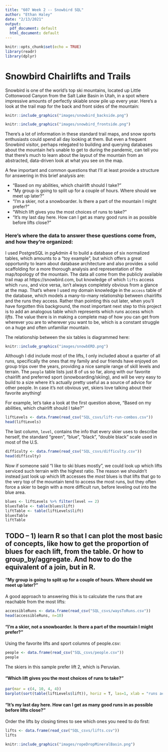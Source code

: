 ```yaml
---
title: "607 Week 2 -- Snowbird SQL"
author: "Ethan Haley"
date: "2/13/2021"
output:
  pdf_document: default
  html_document: default
---
```


```r
knitr::opts_chunk$set(echo = TRUE)
library(readr)
library(dplyr)
```
# Snowbird Chairlifts and Trails

Snowbird is one of the world's top ski mountains, located up Little Cottonwood Canyon from the Salt Lake Basin in Utah, in a spot where impressive amounts of perfectly skiable snow pile up every year.  Here's a look at the trail map for the back and front sides of the mountain:

```r
knitr::include_graphics("images/snowbird_backside.png")
```
```r
knitr::include_graphics("images/snowbird_frontside.png")
```


\newpage


There's a lot of information in these standard trail maps, and snow sports enthusiasts could spend all day looking at them.  But even a frequent Snowbird visitor, perhaps relegated to building and querying databases about the mountain he's unable to get to during the pandemic, can tell you that there's much to learn about the layout of the mountain from an abstracted, data-driven look at what you see on the map.  

A few important and common questions that I'll at least provide a structure for answering in this brief analysis are:

* "Based on my abilities, which chairlift should I take?"
* "My group is going to split up for a couple of hours.  Where should we meet up later?"
* "I'm a skier, not a snowboarder.  Is there a part of the mountain I might prefer?"
* "Which lift gives you the most choices of runs to take?"
* "It's my last day here. How can I get as many good runs in as possible before lifts close?"

### Here's where the data to answer these questions come from, and how they're organized:
I used PostgreSQL in pgAdmin 4 to build a database of six normalized tables, which amounts to a "toy example", but which offers a great opportunity to learn about database architecture and also provides a solid scaffolding for a more thorough analysis and representation of the map/topology of the mountain.  The data all come from the publicly available trail map at https://snowbird.com, but knowledge of which ```lifts``` access which ```runs```, and vice versa, isn't always completely obvious from a glance at the map.  That's where I used my domain knowledge in the ```access``` table of the database, which models a many-to-many relationship between chairlifts and the runs they access.  Rather than pointing this out later, when you'll have forgotten this background, the most important next step to this project is to add an analogous table which represents which _runs_ access which _lifts_.  The value there is in making a complete map of how you can get from wherever you are to wherever you want to be, which is a constant struggle on a huge and often unfamiliar mountain.

The relationship between the six tables is diagrammed here:

```r
knitr::include_graphics("images/snowbERD.png")
```

Although I did include most of the lifts, I only included about a quarter of all runs, specifically the ones that my family and our friends have enjoyed on group trips over the years, providing a nice sample range of skill levels and terrain.  The ```people``` table lists just 8 of us so far, along with our favorite chairlift and preferred sport (snowboarding/skiing), and will be very easy to build to a size where it's actually pretty useful as a source of advice for other people.  In case it's not obvious yet, skiers love talking about their favorite anything!

For example, let's take a look at the first question above, "Based on my abilities, which chairlift should I take?" 
```r
liftLevels <- data.frame(read_csv("SQL_csvs/lift-run-combos.csv"))
head(liftLevels)
```

The last column, ```level```, contains the info that every skier uses to describe herself, the standard "green", "blue", "black", "double black" scale used in most of the U.S. 
```r
difficulty <- data.frame(read_csv("SQL_csvs/difficulty.csv"))
head(difficulty)
```

Now if someone said "I like to ski blues mostly", we could look up which lifts serviced such terrain with the highest ratio.  The reason we shouldn't instead just look up which lift accesses the _most_ blues is that lifts that go to the very top of the mountain tend to access the most runs, but they often force a skier to begin with a more difficult run, before leveling out into the blue area.  
```r
blues <- liftLevels %>% filter(level == 2)
bluesTable <- table(blues$lift)
liftTable <- table(liftLevels$lift)
bluesTable
liftTable
```

## TODO -- 1) learn R so that I can plot the most basic of concepts, like how to get the proportion of blues for each lift, from the table.  Or how to group_by/aggregate. And how to do the equivalent of a join, but in R.  

#### "My group is going to split up for a couple of hours.  Where should we meet up later?"
A good approach to answering this is to calculate the runs that are reachable from the most lifts:
```r
accessibleRuns <- data.frame(read_csv("SQL_csvs/waysToRuns.csv"))
head(accessibleRuns, n=10)
```

#### "I'm a skier, not a snowboarder.  Is there a part of the mountain I might prefer?"
Using the favorite lifts and sport columns of people.csv:
```r
people <- data.frame(read_csv("SQL_csvs/people.csv"))
people
```
The skiers in this sample prefer lift 2, which is Peruvian.

#### "Which lift gives you the most choices of runs to take?"\



```r
par(mar = c(4, 10, 4, 4))
barplot(sort(table(liftLevels$lift)), horiz = T, las=1, xlab = "runs accessed")
```


#### "It's my last day here. How can I get as many good runs in as possible before lifts close?"

Order the lifts by closing times to see which ones you need to do first:
```r
lifts <- data.frame(read_csv("SQL_csvs/lifts.csv"))
lifts
```



```r
knitr::include_graphics("images/ropeDropMineralBasin.png")
```
